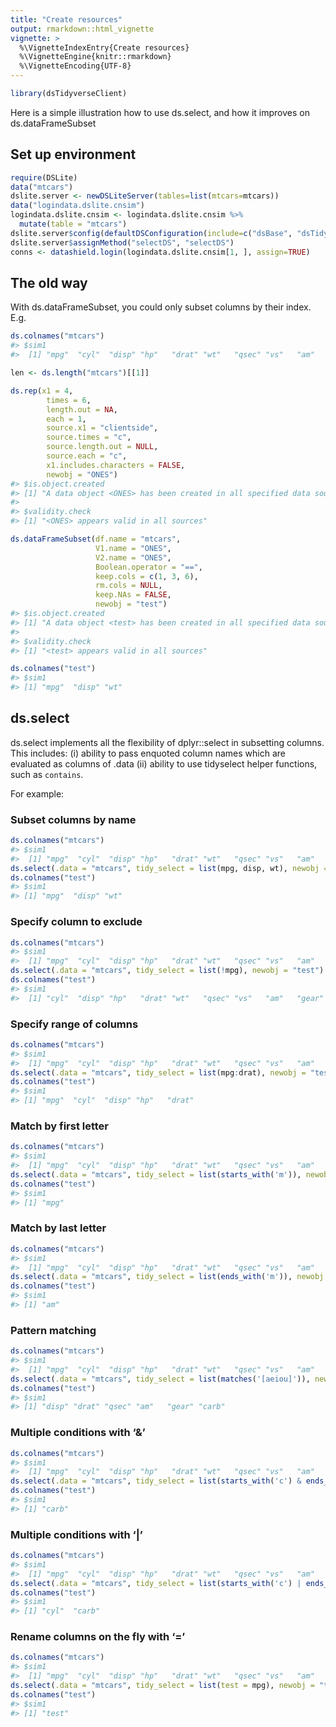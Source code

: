 ```yaml
---
title: "Create resources"
output: rmarkdown::html_vignette
vignette: >
  %\VignetteIndexEntry{Create resources}
  %\VignetteEngine{knitr::rmarkdown}
  %\VignetteEncoding{UTF-8}
---
```





```r
library(dsTidyverseClient)
```

Here is a simple illustration how to use ds.select, and how it improves on ds.dataFrameSubset

## Set up environment
```r
require(DSLite)
data("mtcars")
dslite.server <- newDSLiteServer(tables=list(mtcars=mtcars))
data("logindata.dslite.cnsim")
logindata.dslite.cnsim <- logindata.dslite.cnsim %>%
  mutate(table = "mtcars")
dslite.server$config(defaultDSConfiguration(include=c("dsBase", "dsTidyverse", "dsDanger")))
dslite.server$assignMethod("selectDS", "selectDS")
conns <- datashield.login(logindata.dslite.cnsim[1, ], assign=TRUE)
```

## The old way
With ds.dataFrameSubset, you could only subset columns by their index. E.g.

```r
ds.colnames("mtcars")
#> $sim1
#>  [1] "mpg"  "cyl"  "disp" "hp"   "drat" "wt"   "qsec" "vs"   "am"   "gear" "carb"

len <- ds.length("mtcars")[[1]]

ds.rep(x1 = 4,
        times = 6,
        length.out = NA,
        each = 1,
        source.x1 = "clientside",
        source.times = "c",
        source.length.out = NULL,
        source.each = "c",
        x1.includes.characters = FALSE,
        newobj = "ONES")
#> $is.object.created
#> [1] "A data object <ONES> has been created in all specified data sources"
#> 
#> $validity.check
#> [1] "<ONES> appears valid in all sources"

ds.dataFrameSubset(df.name = "mtcars",
                   V1.name = "ONES",
                   V2.name = "ONES",
                   Boolean.operator = "==",
                   keep.cols = c(1, 3, 6),
                   rm.cols = NULL,
                   keep.NAs = FALSE,
                   newobj = "test")
#> $is.object.created
#> [1] "A data object <test> has been created in all specified data sources"
#> 
#> $validity.check
#> [1] "<test> appears valid in all sources"

ds.colnames("test")
#> $sim1
#> [1] "mpg"  "disp" "wt"
```
## ds.select
ds.select implements all the flexibility of dplyr::select in subsetting columns. This includes:
(i) ability to pass enquoted column names which are evaluated as columns of .data
(ii) ability to use tidyselect helper functions, such as `contains`.

For example:

### Subset columns by name

```r
ds.colnames("mtcars")
#> $sim1
#>  [1] "mpg"  "cyl"  "disp" "hp"   "drat" "wt"   "qsec" "vs"   "am"   "gear" "carb"
ds.select(.data = "mtcars", tidy_select = list(mpg, disp, wt), newobj = "test")
ds.colnames("test")
#> $sim1
#> [1] "mpg"  "disp" "wt"
```

### Specify column to exclude

```r
ds.colnames("mtcars")
#> $sim1
#>  [1] "mpg"  "cyl"  "disp" "hp"   "drat" "wt"   "qsec" "vs"   "am"   "gear" "carb"
ds.select(.data = "mtcars", tidy_select = list(!mpg), newobj = "test")
ds.colnames("test")
#> $sim1
#>  [1] "cyl"  "disp" "hp"   "drat" "wt"   "qsec" "vs"   "am"   "gear" "carb"
```
### Specify range of columns

```r
ds.colnames("mtcars")
#> $sim1
#>  [1] "mpg"  "cyl"  "disp" "hp"   "drat" "wt"   "qsec" "vs"   "am"   "gear" "carb"
ds.select(.data = "mtcars", tidy_select = list(mpg:drat), newobj = "test")
ds.colnames("test")
#> $sim1
#> [1] "mpg"  "cyl"  "disp" "hp"   "drat"
```
### Match by first letter

```r
ds.colnames("mtcars")
#> $sim1
#>  [1] "mpg"  "cyl"  "disp" "hp"   "drat" "wt"   "qsec" "vs"   "am"   "gear" "carb"
ds.select(.data = "mtcars", tidy_select = list(starts_with('m')), newobj = "test")
ds.colnames("test")
#> $sim1
#> [1] "mpg"
```
### Match by last letter

```r
ds.colnames("mtcars")
#> $sim1
#>  [1] "mpg"  "cyl"  "disp" "hp"   "drat" "wt"   "qsec" "vs"   "am"   "gear" "carb"
ds.select(.data = "mtcars", tidy_select = list(ends_with('m')), newobj = "test")
ds.colnames("test")
#> $sim1
#> [1] "am"
```
### Pattern matching

```r
ds.colnames("mtcars")
#> $sim1
#>  [1] "mpg"  "cyl"  "disp" "hp"   "drat" "wt"   "qsec" "vs"   "am"   "gear" "carb"
ds.select(.data = "mtcars", tidy_select = list(matches('[aeiou]')), newobj = "test")
ds.colnames("test")
#> $sim1
#> [1] "disp" "drat" "qsec" "am"   "gear" "carb"
```
### Multiple conditions with '&'

```r
ds.colnames("mtcars")
#> $sim1
#>  [1] "mpg"  "cyl"  "disp" "hp"   "drat" "wt"   "qsec" "vs"   "am"   "gear" "carb"
ds.select(.data = "mtcars", tidy_select = list(starts_with('c') & ends_with('b')), newobj = "test")
ds.colnames("test")
#> $sim1
#> [1] "carb"
```
### Multiple conditions with '|'

```r
ds.colnames("mtcars")
#> $sim1
#>  [1] "mpg"  "cyl"  "disp" "hp"   "drat" "wt"   "qsec" "vs"   "am"   "gear" "carb"
ds.select(.data = "mtcars", tidy_select = list(starts_with('c') | ends_with('b')), newobj = "test")
ds.colnames("test")
#> $sim1
#> [1] "cyl"  "carb"
```
### Rename columns on the fly with '='

```r
ds.colnames("mtcars")
#> $sim1
#>  [1] "mpg"  "cyl"  "disp" "hp"   "drat" "wt"   "qsec" "vs"   "am"   "gear" "carb"
ds.select(.data = "mtcars", tidy_select = list(test = mpg), newobj = "test")
ds.colnames("test")
#> $sim1
#> [1] "test"
```



